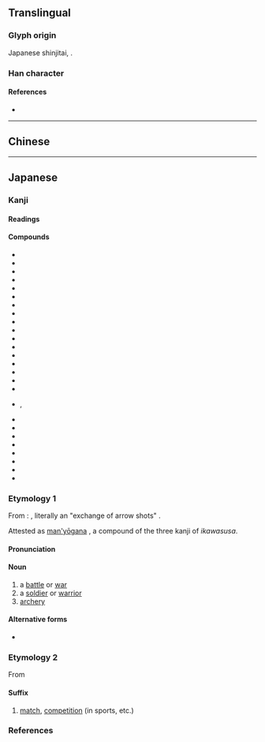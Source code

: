 {{character info/new}}
{{also|戰|战}}
==Translingual==
{{Han simplified forms|戰|戦|战}}

===Glyph origin===
Japanese shinjitai, {{Han simp|戰|f=單|t=単|nocap=1}}.

===Han character===
{{Han char|rn=62|rad=戈|as=09|sn=13|four=93450|canj=FJI|ids=⿰単戈}}

====References====
* {{Han ref|kx=0413.241|dkj=11631|dj=0756.230|hdz=21409.041|uh=6226}}

----

==Chinese==
{{zh-see|戰|v}}

----

==Japanese==
{{ja-kanji forms|戦|戰}}

===Kanji===
{{ja-kanji|grade=4|rs=戈08|kyu=戰}}

====Readings====
{{ja-readings
|goon=せん
|kanon=せん
|kun=いくさ-, たたか-い<たたか-ひ, たたか-う<たたか-ふ, おのの-き<をのの-き, おのの-く<をのの-く, そよ-ぎ, そよ-ぐ, そよ-がす, わなな-く
}}

====Compounds====
{{der-top|Compounds}}
* {{ja-r|休%戦|きゅう%せん|[[truce]]}}
* {{ja-r|作%戦|さく%せん|[[military]] [[operation]]}}
* {{ja-r|戦%意|せん%い|[[fighting]] [[spirit]]}}
* {{ja-r|戦%役|せん%えき}}
* {{ja-r|戦%禍|せん%か|war [[damage]]}}
* {{ja-r|戦%記|せん%き|war [[chronicle]]}}
* {{ja-r|戦%況|せん%きょう|war [[situation]]}}
* {{ja-r|戦%国%時%代|せん%ごく%じ%だい|[[w:Sengoku period|Sengoku period]]}}
* {{ja-r|戦%士|せん%し|[[soldier]]}}
* {{ja-r|戦%死|せん%し|[[death]] in war}}
* {{ja-r|戦%術|せん%じゅつ|[[tactic]], [[tactics]]}}
* {{ja-r|戦%勝|せん%しょう|[[victory]], [[triumph]]}}
* {{ja-r|戦%車|せん%しゃ|[[tank]]}}
* {{ja-r|戦%前|せん%ぜん|[[pre-war]]}}
* {{ja-r|戦%場|せん%じょう|[[battlefield]]}}
* {{ja-r|戦%陣|せん%じん}}
* {{ja-r|戦%線|せん%せん|[[frontline]]}}
* {{ja-r|戦%戦%恐%恐|せん%せん%きょう%きょう}}, {{ja-r|戦%々%恐%々|せん%せん%きょう%きょう}}
* {{ja-r|戦%争|せん%そう|[[war]]}}
* {{ja-r|戦%隊|せん%たい|[[military]] [[squadron]]}}
* {{ja-r|戦%闘|せん%とう|[[battle]], [[combat]]}}
* {{ja-r|戦%闘%機|せん%とう%き|[[fighter plane]]}}
* {{ja-r|戦%法|せん%ぽう|[[tactic]]}}
* {{ja-r|戦%没|せん%ぼつ|death in war}}
* {{ja-r|戦%慄|せん%りつ|[[shudder]]}}
* {{ja-r|戦%略|せん%りゃく|[[strategy]]}}
{{der-bottom}}

===Etymology 1===
{{ja-kanjitab|いくさ|yomi=kun}}
From {{attention|ja|Old Japanese?}} {{ja-r|射%交はす矢|い%かはすさ|rom=ikawasusa}}: {{ja-compound|射る|いる|交わす|かわす|矢|さ|t1=to shoot|t2=to exchange|t3=[[w:Ya (arrow)|arrow]]}}, literally an "exchange of arrow shots" {{rfv-etymology|ja}}.

Attested as [[万葉仮名#Japanese|man'yōgana]] {{ja-l|射交矢}}, a compound of the three kanji of ''ikawasusa''.

====Pronunciation====
{{ja-pron|いくさ|yomi=kun|acc=3|acc_ref=SMK2,ZAJ}}

====Noun====
{{ja-noun|いくさ|kyu=戰}}

# a [[battle]] or [[war]]
# a [[soldier]] or [[warrior]]
# [[archery]]

====Alternative forms====
* {{m|ja|軍}}

===Etymology 2===
From {{etyl|ltc|ja|sort=せん}} {{m|ltc|戰|tr=tsienh|pos=reconstructed by some linguists as {{IPAchar|/t͡ɕiᴇnH/}}}}

====Suffix====
{{ja-pos|せん|suffix|kyu=戰}}

# [[match]], [[competition]] (in sports, etc.)

===References===
<references/>